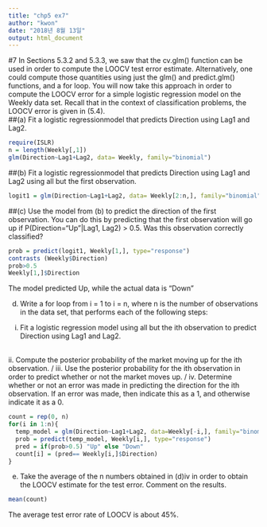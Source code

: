 ```yaml
---
title: "chp5 ex7"
author: "kwon"
date: "2018년 8월 13일"
output: html_document
---
```


#7
In Sections 5.3.2 and 5.3.3, we saw that the cv.glm() function can be
used in order to compute the LOOCV test error estimate. Alternatively,
one could compute those quantities using just the glm() and predict.glm() functions, and a for loop. You will now take this approach
in order to compute the LOOCV error for a simple logistic
regression model on the Weekly data set. Recall that in the context
of classification problems, the LOOCV error is given in (5.4).
\
##(a) Fit a logistic regressionmodel that predicts Direction using Lag1
and Lag2.
```r
require(ISLR)
n = length(Weekly[,1])
glm(Direction~Lag1+Lag2, data= Weekly, family="binomial")
```


##(b) Fit a logistic regressionmodel that predicts Direction using Lag1
and Lag2 using all but the first observation.
```r
logit1 = glm(Direction~Lag1+Lag2, data= Weekly[2:n,], family="binomial")
```

##(c) Use the model from (b) to predict the direction of the first observation.
You can do this by predicting that the first observation
will go up if P(Direction="Up"|Lag1, Lag2) > 0.5. Was this observation
correctly classified?
```r
prob = predict(logit1, Weekly[1,], type="response")
contrasts (Weekly$Direction)
prob>0.5
Weekly[1,]$Direction
```
The model predicted Up, while the actual data is "Down"

(d) Write a for loop from i = 1 to i = n, where n is the number of
observations in the data set, that performs each of the following
steps:
i. Fit a logistic regression model using all but the ith observation
to predict Direction using Lag1 and Lag2.

\
ii. Compute the posterior probability of the market moving up
for the ith observation.
/
iii. Use the posterior probability for the ith observation in order
to predict whether or not the market moves up.
/
iv. Determine whether or not an error was made in predicting
the direction for the ith observation. If an error was made,
then indicate this as a 1, and otherwise indicate it as a 0.

```r
count = rep(0, n)
for(i in 1:n){
  temp_model = glm(Direction~Lag1+Lag2, data=Weekly[-i,], family="binomial")
  prob = predict(temp_model, Weekly[i,], type="response")
  pred = if(prob>0.5) "Up" else "Down"
  count[i] = (pred== Weekly[i,]$Direction)
}
```

(e) Take the average of the n numbers obtained in (d)iv in order to
obtain the LOOCV estimate for the test error. Comment on the
results.
```r
mean(count)
```
The average test error rate of LOOCV is about 45%.

